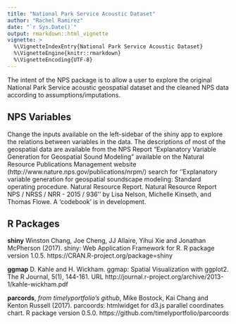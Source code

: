 ```yaml
---
title: "National Park Service Acoustic Dataset"
author: "Rachel Ramirez"
date: "`r Sys.Date()`"
output: rmarkdown::html_vignette
vignette: >
  %\VignetteIndexEntry{National Park Service Acoustic Dataset}
  %\VignetteEngine{knitr::rmarkdown}
  %\VignetteEncoding{UTF-8}
---
```



The intent of the NPS package is to allow a user to explore the original National Park Service acoustic geospatial dataset and the cleaned NPS data according to assumptions/imputations.  

## NPS Variables

Change the inputs available on the left-sidebar of the shiny app to explore the relations between variables in the data. The descriptions of most of the geospatial data are available from the NPS Report "Explanatory Variable Generation for Geospatial Sound Modeling" available on the Natural Resource Publications Management website (http://www.nature.nps.gov/publications/nrpm/) search for ''Explanatory variable generation for geospatial soundscape modeling: Standard operating procedure. Natural Resource Report. Natural Resource Report NPS / NRSS / NRR - 2015 / 936'' by Lisa Nelson, Michelle Kinseth, and Thomas Flowe.  A 'codebook' is in development.



## R Packages

**shiny** 
  Winston Chang, Joe Cheng, JJ Allaire, Yihui Xie and Jonathan McPherson (2017).
  shiny: Web Application Framework for R. R package version 1.0.5.
  https://CRAN.R-project.org/package=shiny
  
**ggmap**
  D. Kahle and H. Wickham. ggmap: Spatial Visualization with ggplot2. The R
  Journal, 5(1), 144-161. URL
  http://journal.r-project.org/archive/2013-1/kahle-wickham.pdf
  
**parcords**,  *from timelyportfolio's github*,
  Mike Bostock, Kai Chang and Kenton Russell (2017). parcoords: htmlwidget for
  d3.js parallel coordinates chart. R package version 0.5.0.
  https://github.com/timelyportfolio/parcoords
